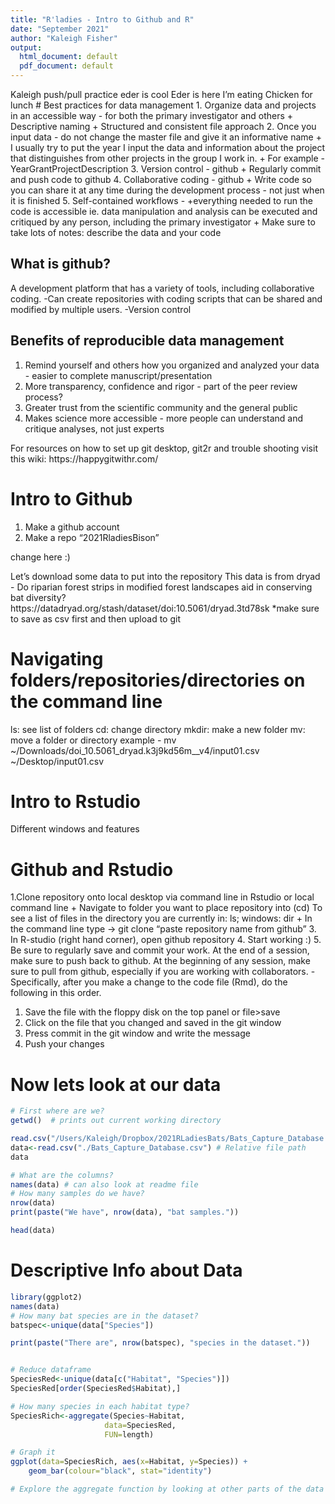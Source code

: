 ```yaml
---
title: "R'ladies - Intro to Github and R"
date: "September 2021" 
author: "Kaleigh Fisher" 
output:
  html_document: default
  pdf_document: default
---
```


Kaleigh push/pull practice
eder is cool
Eder is here
I'm eating Chicken for lunch
# Best practices for data management
1. Organize data and projects in an accessible way - for both the primary investigator and others 
+ Descriptive naming 
+ Structured and consistent file approach 
2. Once you input data - do not change the master file and give it an informative name 
+ I usually try to put the year I input the data and information about the project that distinguishes from other projects in the group I work in. 
+ For example - YearGrantProjectDescription
3. Version control - github 
+ Regularly commit and push code to github
4. Collaborative coding - github 
+ Write code so you can share it at any time during the development process - not just when it is finished
5. Self-contained workflows - 
+everything needed to run the code is accessible
ie. data manipulation and analysis can be executed and critiqued by any person, including the primary investigator
+ Make sure to take lots of notes: describe the data and your code 

## What is github? 
A development platform that has a variety of tools, including collaborative coding. 
-Can create repositories with coding scripts that can be shared and modified by multiple users. 
-Version control 

## Benefits of reproducible data management
1. Remind yourself and others how you organized and analyzed your data - easier to complete manuscript/presentation
2. More transparency, confidence and rigor - part of the peer review process?
3. Greater trust from the scientific community and the general public 
4. Makes science more accessible - more people can understand and critique analyses, not just experts 

For resources on how to set up git desktop, git2r and trouble shooting visit this wiki: https://happygitwithr.com/

# Intro to Github
1. Make a github account
2. Make a repo "2021RladiesBison" 

change here :) 

Let's download some data to put into the repository 
This data is from dryad - Do riparian forest strips in modified forest landscapes aid in conserving bat diversity?
https://datadryad.org/stash/dataset/doi:10.5061/dryad.3td78sk
*make sure to save as csv first and then upload to git

# Navigating folders/repositories/directories on the command line 
ls: see list of folders 
cd: change directory
mkdir: make a new folder 
mv: move a folder or directory 
example - mv ~/Downloads/doi_10.5061_dryad.k3j9kd56m__v4/input01.csv ~/Desktop/input01.csv

# Intro to Rstudio 
Different windows and features

# Github and Rstudio
1.Clone repository onto local desktop via command line in Rstudio or local command line
+ Navigate to folder you want to place repository into (cd) 
To see a list of files in the directory you are currently in: ls; windows: dir
+ In the command line type -> git clone "paste repository name from github"
3. In R-studio (right hand corner), open github repository 
4. Start working :) 
5. Be sure to regularly save and commit your work. At the end of a session, make sure to push back to github. At the beginning of any session, make sure to pull from github, especially if you are working with collaborators. 
-Specifically, after you make a change to the code file (Rmd), do the following in this order. 

1) Save the file with the floppy disk on the top panel or file>save
2) Click on the file that you changed and saved in the git window
3) Press commit in the git window and write the message 
4) Push your changes 


# Now lets look at our data 
```r
# First where are we? 
getwd()  # prints out current working directory 

read.csv("/Users/Kaleigh/Dropbox/2021RLadiesBats/Bats_Capture_Database.csv") # Absolute file path 
data<-read.csv("./Bats_Capture_Database.csv") # Relative file path 
data

# What are the columns? 
names(data) # can also look at readme file 
# How many samples do we have? 
nrow(data)
print(paste("We have", nrow(data), "bat samples."))

head(data)
```

# Descriptive Info about Data
```r
library(ggplot2)
names(data)
# How many bat species are in the dataset? 
batspec<-unique(data["Species"]) 

print(paste("There are", nrow(batspec), "species in the dataset."))


# Reduce dataframe
SpeciesRed<-unique(data[c("Habitat", "Species")]) 
SpeciesRed[order(SpeciesRed$Habitat),]

# How many species in each habitat type? 
SpeciesRich<-aggregate(Species~Habitat,
                     data=SpeciesRed,
                     FUN=length)

# Graph it 
ggplot(data=SpeciesRich, aes(x=Habitat, y=Species)) +
    geom_bar(colour="black", stat="identity")

# Explore the aggregate function by looking at other parts of the data 
```



